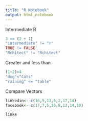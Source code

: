 ```yaml
---
title: "R Notebook"
output: html_notebook
---
```


Intermediate R

```r
3 == (2 + 1) 
"intermediate" != "r" 
TRUE != FALSE 
"Rchitect" != "Rchitect"
```

Greater and less than

```r
(1+2)>4
"dog"<"Cats"
"raining" <= "table"
```

Compare Vectors

```r
linkedin<- c(16,9,13,5,2,17,14)
facebook<- c(17,7,5,16,8,13,14,10)

linke
```

